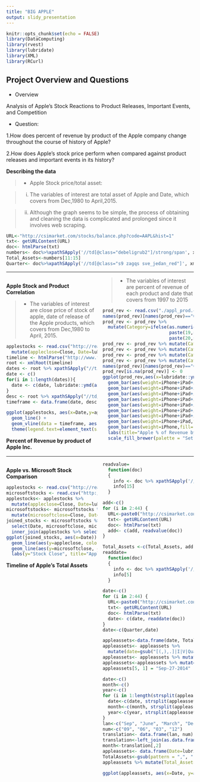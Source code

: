 ```yaml
---
title: "BIG APPLE"
output: slidy_presentation
---
```



```r
knitr::opts_chunk$set(echo = FALSE)
library(DataComputing)
library(rvest)
library(lubridate)
library(XML)
library(RCurl)
```
<style>
  .col2 {
    columns: 2 200px;         /* number of columns and width in pixels*/
    -webkit-columns: 2 200px; /* chrome, safari */
    -moz-columns: 2 200px;    /* firefox */
    padding-right=
  }
  .col3 {
    columns: 3 100px;
    -webkit-columns: 3 100px;
    -moz-columns: 3 100px;
  }
</style>

## Project Overview and Questions

 * Overview

Analysis of Apple's Stock Reactions to Product Releases, Important Events, and Competition

 * Question: 
 
 1.How does percent of revenue by product of the Apple company change throughout the course of history of Apple?

 2.How does Apple's stock price perform when compared against product releases and important events in its history?

**Describing the data**

> * Apple Stock price/total asset: 

> i. The variables of interest are total asset of Apple and Date, which covers from Dec,1980 to April,2015.

> ii. Although the graph seems to be simple, the process of obtaining and cleaning the data is complicated and prolonged since it involves web scraping.

```r
URL<-"http://csimarket.com/stocks/balance.php?code=AAPL&hist=1"
txt<- getURLContent(URL)
doc<- htmlParse(txt)
numbers<- doc%>%xpathSApply('//td[@class="debeligrub2"]/strong/span', xmlValue)
Total_Assets<-numbers[11:15]
Quarter<- doc%>%xpathSApply('//td[@class="s9 zagqs sve_jedan_red"]', xmlValue)
```

----

<div class="col2">
**Apple Stock and Product Correlation**

> * The variables of interest are close price of stock of apple, date of release of the Apple products, which covers from Dec,1980 to April, 2015.

```r
applestocks <- read.csv("http://real-chart.finance.yahoo.com/table.csv?s=AAPL&d=3&e=29&f=2016&g=d&a=11&b=12&c=1980&ignore=.csv") %>%
  mutate(appleclose=Close, Date=lubridate::ymd(Date), applevolume=Volume)
timeline <- htmlParse("http://www.timetoast.com/timelines/apple-product-release-dates")
root <- xmlRoot(timeline)
dates <- root %>% xpathSApply("//time",xmlValue)
date <- c()
for(i in 1:length(dates)){
  date <- c(date, lubridate::ymd(as.Date(dates[i], "%B %dst, %Y")))
}
desc <- root %>% xpathSApply("//td/b",xmlValue)
timeframe <- data.frame(date, desc)
```

```r
ggplot(applestocks, aes(x=Date,y=appleclose)) + 
  geom_line() +
  geom_vline(data = timeframe, aes(xintercept = as.numeric(date), col=desc)) +
  theme(legend.text=element_text(size = 10))+ labs(title="Apple Stock Prices and Product Release Dates",x="Date", y="Stock Close", col='Event')
```

**Percent of Revenue by product of Apple Inc.**

> * The variables of interest are percent of revenue of each product and date that covers from 1997 to 2015

```r
prod_rev <- read.csv("./appl_prod.csv")
names(prod_rev)[names(prod_rev)=="Other.products"] <- "Other"
prod_rev <- prod_rev %>%
  mutate(Category=ifelse(as.numeric(substr(Category,4,5)>50),
                         paste(19,substr(Category,4,5),"-",substr(Category,1,2),sep=""),
                         paste(20,substr(Category,4,5),"-",substr(Category,1,2),sep="")))
prod_rev <- prod_rev %>% mutate(Category=gsub("Q1$","01-01",Category))
prod_rev <- prod_rev %>% mutate(Category=gsub("Q2$","04-01",Category))
prod_rev <- prod_rev %>% mutate(Category=gsub("Q3$","07-01",Category))
prod_rev <- prod_rev %>% mutate(Category=gsub("Q4$","10-01",Category))
names(prod_rev)[names(prod_rev)=="Category"] <- "Date"
prod_rev[is.na(prod_rev)] <- 0
ggplot(prod_rev,aes(x=lubridate::ymd(Date))) +
  geom_bar(aes(weight=iPhone+iPad+iPod+Mac+Services+Other+Peripherals+Software+Music,fill='Music')) + 
  geom_bar(aes(weight=iPhone+iPad+iPod+Mac+Services+Other+Peripherals+Software,fill='Software')) + 
  geom_bar(aes(weight=iPhone+iPad+iPod+Mac+Services+Other+Peripherals, fill='Peripherals')) + 
  geom_bar(aes(weight=iPhone+iPad+iPod+Mac+Services+Other,fill='Other')) +
  geom_bar(aes(weight=iPhone+iPad+iPod+Mac+Services,fill='Services')) + 
  geom_bar(aes(weight=iPhone+iPad+iPod+Mac,fill='Mac')) + 
  geom_bar(aes(weight=iPhone+iPad+iPod,fill='iPod')) + 
  geom_bar(aes(weight=iPhone+iPad,fill='iPad')) + 
  geom_bar(aes(weight=iPhone,fill='iPhone')) +
  labs(title="Apple % of Revenue by Product", x="Date", y="% of Revenue", fill='Product') +
  scale_fill_brewer(palette = "Set1")
```
</div>

----

<div class="col2">
**Apple vs. Microsoft Stock Comparison**

```r
applestocks <- read.csv("http://real-chart.finance.yahoo.com/table.csv?s=AAPL&d=3&e=29&f=2016&g=d&a=11&b=12&c=1980&ignore=.csv")
microsoftstocks <- read.csv("http://real-chart.finance.yahoo.com/table.csv?s=MSFT&d=3&e=30&f=2016&g=d&a=2&b=13&c=1986&ignore=.csv")
applestocks<- applestocks %>%
  mutate(appleclose=Close, Date=lubridate::ymd(Date), applevolume=Volume)
microsoftstocks<- microsoftstocks %>%
  mutate(microsoftclose=Close, Date=lubridate::ymd(Date), microsoftvolume=Volume)
joined_stocks <- microsoftstocks %>%
  select(Date, microsoftclose, microsoftvolume) %>%
  inner_join(applestocks %>% select(Date, appleclose,applevolume), by=c("Date"="Date"))
ggplot(joined_stocks, aes(x=Date)) +
  geom_line(aes(y=appleclose, color="Apple")) +
  geom_line(aes(y=microsoftclose, color="Microsoft")) +
  labs(y="Stock Close", title="Apple vs. Microsoft Stock Prices", color="Company")
```

**Timeline of Apple's Total Assets**

```r
readvalue= 
  function(doc)
  {
    info <- doc %>% xpathSApply('//td[@class="debeligrub2"]/strong/span', xmlValue)
    info[15]
  }

add<-c()
for (i in 2:44) {
  URL<-paste0("http://csimarket.com/stocks/balance.php?code=AAPL&hist=",i)
  txt<- getURLContent(URL)
  doc<- htmlParse(txt)
  add<- c(add, readvalue(doc))
}

Total_Assets <-c(Total_Assets, add)
readdate= 
  function(doc)
  {
    info <- doc %>% xpathSApply('//td[@class="s9 zagqs sve_jedan_red"]', xmlValue)
    info[5]
  }

date<-c()
for (i in 2:44) {
  URL<-paste0("http://csimarket.com/stocks/balance.php?code=AAPL&hist=",i)
  txt<- getURLContent(URL)
  doc<- htmlParse(txt)
  date<- c(date, readdate(doc))
}
date<-c(Quarter,date)

appleassets<-data.frame(date, Total_Assets)
appleassets<- appleassets %>%
  mutate(date=gsub("[(,),.]|I|V|Quarter|", "", date))
appleassets<- appleassets %>% mutate(date=gsub(" ", "-", date))
appleassets<-appleassets %>% mutate(date=gsub('.{1}$', "", date))
appleassets[5, 1] = "Sep-27-2014"

date<-c()
month<-c()
year<-c()
for (i in 1:length(strsplit(appleassets$date, "-"))) {
  date<-c(date, strsplit(appleassets$date, "-")[[i]][2])
  month<-c(month, strsplit(appleassets$date, "-")[[i]][1])
  year<-c(year, strsplit(appleassets$date, "-")[[i]][3])
}
lan<-c("Sep", "June", "March", "Dec")
num<-c("09", "06", "03", "12")
translation<- data.frame(lan, num)
translation<-left_join(as.data.frame(month), translation, by=c("month"="lan"))
month<-translation[,2]
appleassets<- data.frame(Date=lubridate::ymd(paste0(year,"-", month, "-", date)), appleassets) %>% select(Date, Total_Assets) %>% mutate(Total_Assets=gsub(pattern = ".000$", "", Total_Assets))
TotalAssets<-gsub(pattern = ",", "", Total_Assets)
appleassets %>% mutate(Total_Assets=TotalAssets)
```

```r
ggplot(appleassets, aes(x=Date, y=as.numeric(TotalAssets)))+geom_smooth()+labs(y="Total Assets", title="Apple's Total Assets")
```
</div>